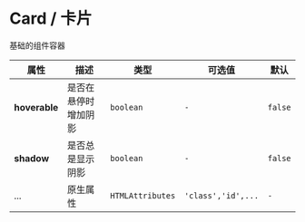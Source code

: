 # Card / 卡片

基础的组件容器

<fect-CodeShow title="默认的" desc="基础的组件容器" name="ex-card-default" />

<fect-CodeShow title="可悬停的" name="ex-card-hoverable" />

<fect-CodeShow title="阴影" desc="给组件容器添加阴影" name="ex-card-shadow"/>

<fect-Attributes>

<fect-AttributesTitle title="Card Props" />

| 属性          | 描述                 | 类型             | 可选值             | 默认    |
| ------------- | -------------------- | ---------------- | ------------------ | ------- |
| **hoverable** | 是否在悬停时增加阴影 | `boolean`        | `-`                | `false` |
| **shadow**    | 是否总是显示阴影     | `boolean`        | `-`                | `false` |
| ...           | 原生属性             | `HTMLAttributes` | `'class','id',...` | `-`     |

</fect-Attributes>

